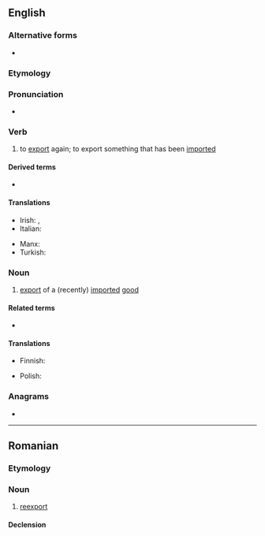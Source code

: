 ==English==

===Alternative forms===
* {{l|en|re-export}}

===Etymology===
{{prefix|en|re|export}}

===Pronunciation===
* {{rhymes|en|ɔː(ɹ)t}}

===Verb===
{{en-verb}}

# to [[export]] again; to export something that has been [[import]]ed

====Derived terms====
* {{l|en|reexportation}}

====Translations====
{{trans-top|to export again}}
* Irish: {{t|ga|athonnmhairigh}}, {{t|ga|atheaspórtáil}}
* Italian: {{t|it|riesportare}}
{{trans-mid}}
* Manx: {{t|gv|aa-assphurtee}}
* Turkish: {{t+|tr|reeksport}}
{{trans-bottom}}

===Noun===
{{en-noun}}

# {{lb|en|economics}} [[export]] of a (recently) [[import]]ed [[good]] {{qualifier|often not or hardly reworked}}

====Related terms====
* {{l|en|reexportation}}

====Translations====
{{trans-top|export of an imported good}}
* Finnish: {{t|fi|jälleenvienti}}
{{trans-mid}}
* Polish: {{t+|pl|reeksport|m}}
{{trans-bottom}}

===Anagrams===
* {{anagrams|en|a=eeoprrtx|exporter}}

----

==Romanian==

===Etymology===
{{back-form|ro|reexporta}}

===Noun===
{{ro-noun|n|reexporturi}}

# [[reexport]]

====Declension====
{{ro-noun-n-uri}}